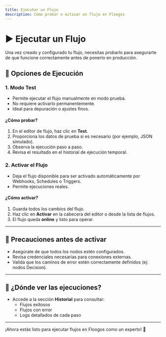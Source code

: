 ```yaml
---
title: Ejecutar un Flujo
description: Cómo probar o activar un flujo en Floogos
---
```


# ▶️ Ejecutar un Flujo

Una vez creado y configurado tu flujo, necesitas probarlo para asegurarte de que funcione correctamente antes de ponerlo en producción.

## 🔧 Opciones de Ejecución

### 1. Modo Test
- Permite ejecutar el flujo manualmente en modo prueba.
- No requiere activarlo permanentemente.
- Ideal para depuración o ajustes finos.

#### ¿Cómo probar?
1. En el editor de flujo, haz clic en **Test**.
2. Proporciona los datos de prueba si es necesario (por ejemplo, JSON simulado).
3. Observa la ejecución paso a paso.
4. Revisa el resultado en el historial de ejecución temporal.

### 2. Activar el Flujo
- Deja el flujo disponible para ser activado automáticamente por Webhooks, Schedules o Triggers.
- Permite ejecuciones reales.

#### ¿Cómo activar?
1. Guarda todos los cambios del flujo.
2. Haz clic en **Activar** en la cabecera del editor o desde la lista de flujos.
3. El flujo queda **online** y listo para operar.

---

## 🛑 Precauciones antes de activar
- Asegúrate de que todos los nodos estén configurados.
- Revisa credenciales necesarias para conexiones externas.
- Valida que los caminos de error estén correctamente definidos (ej: nodos Decision).

---

## 📜 ¿Dónde ver las ejecuciones?

- Accede a la sección **Historial** para consultar:
  - Flujos exitosos
  - Flujos con error
  - Logs detallados de cada paso

---

¡Ahora estás listo para ejecutar flujos en Floogos como un experto! 🚀